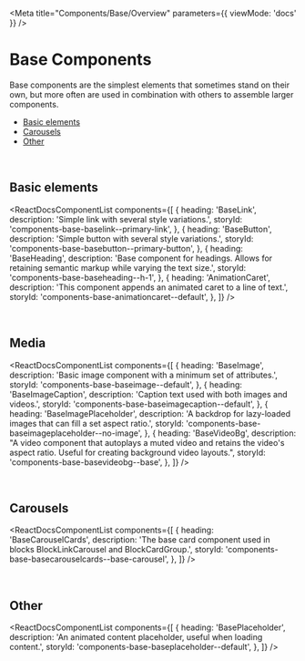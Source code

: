 
<Meta title="Components/Base/Overview" parameters={{ viewMode: 'docs' }} />

# Base Components

Base components are the simplest elements that sometimes stand on their own, but more often are used in combination with others to assemble larger components.

- [Basic elements](#basic-elements)
- [Carousels](#carousels)
- [Other](#other)

<br />

## Basic elements

<ReactDocsComponentList
  components={[
    {
      heading: 'BaseLink',
      description: 'Simple link with several style variations.',
      storyId: 'components-base-baselink--primary-link',
    },
    {
      heading: 'BaseButton',
      description: 'Simple button with several style variations.',
      storyId: 'components-base-basebutton--primary-button',
    },
    {
      heading: 'BaseHeading',
      description:
        'Base component for headings. Allows for retaining semantic markup while varying the text size.',
      storyId: 'components-base-baseheading--h-1',
    },
    {
      heading: 'AnimationCaret',
      description:
        'This component appends an animated caret to a line of text.',
      storyId: 'components-base-animationcaret--default',
    },
  ]}
/>

<br />

## Media

<ReactDocsComponentList
  components={[
    {
      heading: 'BaseImage',
      description: 'Basic image component with a minimum set of attributes.',
      storyId: 'components-base-baseimage--default',
    },
    {
      heading: 'BaseImageCaption',
      description: 'Caption text used with both images and videos.',
      storyId: 'components-base-baseimagecaption--default',
    },
    {
      heading: 'BaseImagePlaceholder',
      description:
        'A backdrop for lazy-loaded images that can fill a set aspect ratio.',
      storyId: 'components-base-baseimageplaceholder--no-image',
    },
    {
      heading: 'BaseVideoBg',
      description:
        "A video component that autoplays a muted video and retains the video's aspect ratio. Useful for creating background video layouts.",
      storyId: 'components-base-basevideobg--base',
    },
  ]}
/>

<br />

## Carousels

<ReactDocsComponentList
  components={[
    {
      heading: 'BaseCarouselCards',
      description:
        'The base card component used in blocks BlockLinkCarousel and BlockCardGroup.',
      storyId: 'components-base-basecarouselcards--base-carousel',
    },
  ]}
/>

<br />

## Other

<ReactDocsComponentList
  components={[
    {
      heading: 'BasePlaceholder',
      description:
        'An animated content placeholder, useful when loading content.',
      storyId: 'components-base-baseplaceholder--default',
    },
  ]}
/>
